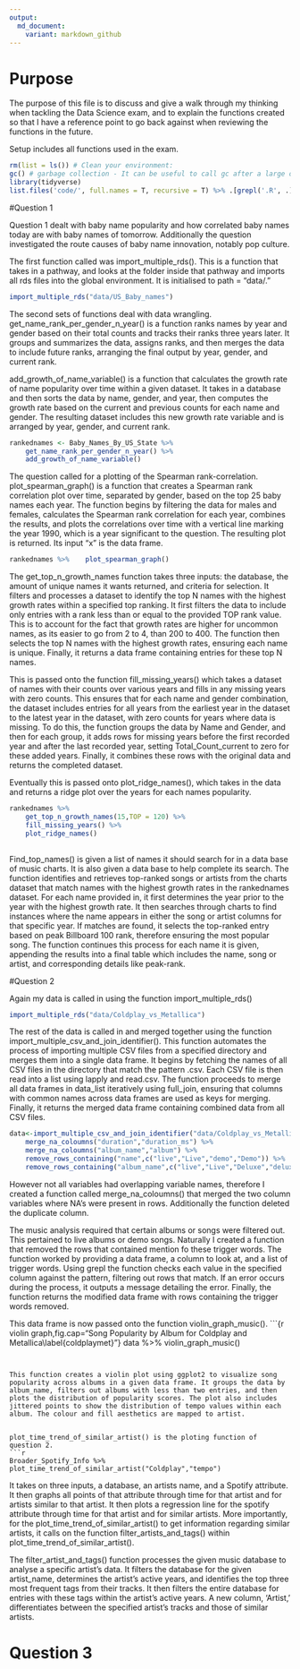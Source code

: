 ```yaml
---
output:
  md_document:
    variant: markdown_github
---
```


# Purpose

The purpose of this file is to discuss and give a walk through my thinking when tackling the Data Science exam, and to explain the functions created so that I have a reference point to go back against when reviewing the functions in the future. 


Setup includes all functions used in the exam. 
```r

rm(list = ls()) # Clean your environment:
gc() # garbage collection - It can be useful to call gc after a large object has been removed, as this may prompt R to return memory to the operating system.
library(tidyverse)
list.files('code/', full.names = T, recursive = T) %>% .[grepl('.R', .)] %>% as.list() %>% walk(~source(.))
```
#Question 1

Question 1 dealt with baby name popularity and how correlated baby names today are with baby names of tomorrow. Additionally the question investigated the route causes of baby name innovation, notably pop culture.

The first function called was import_multiple_rds(). This is a function that takes in a pathway, and looks at the folder inside that pathway and imports all rds files into the global environment. It is initialised to path = "data/."
```r
import_multiple_rds("data/US_Baby_names")
```

The second sets of functions deal with data wrangling. get_name_rank_per_gender_n_year() is a function ranks names by year and gender based on their total counts and tracks their ranks three years later. It groups and summarizes the data, assigns ranks, and then merges the data to include future ranks, arranging the final output by year, gender, and current rank.

add_growth_of_name_variable() is a function that calculates the growth rate of name popularity over time within a given dataset. It takes in a database and then sorts the data by name, gender, and year, then computes the growth rate based on the current and previous counts for each name and gender. The resulting dataset includes this new growth rate variable and is arranged by year, gender, and current rank. 

```r
rankednames <- Baby_Names_By_US_State %>% 
    get_name_rank_per_gender_n_year() %>% 
    add_growth_of_name_variable() 
```

The question called for a plotting of the Spearman rank-correlation. plot_spearman_graph() is a function that creates a Spearman rank correlation plot over time, separated by gender, based on the top 25 baby names each year. The function begins by filtering the data for males and females, calculates the Spearman rank correlation for each year, combines the results, and plots the correlations over time with a vertical line marking the year 1990, which is a year significant to the question. The resulting plot is returned. Its input "x" is the data frame. 
```r
rankednames %>%    plot_spearman_graph()
```


The get_top_n_growth_names function takes three inputs: the database, the amount of unique names it wants returned, and criteria for selection. It filters and processes a dataset to identify the top N names with the highest growth rates within a specified top ranking. It first filters the data to include only entries with a rank less than or equal to the provided TOP rank value. This is to account for the fact that growth rates are higher for uncommon names, as its easier to go from 2 to 4, than 200 to 400. 
The function then selects the top N names with the highest growth rates, ensuring each name is unique. Finally, it returns a data frame containing entries for these top N names.

This is passed onto the function fill_missing_years() which takes a dataset of names with their counts over various years and fills in any missing years with zero counts. This ensures that for each name and gender combination, the dataset includes entries for all years from the earliest year in the dataset to the latest year in the dataset, with zero counts for years where data is missing.
To do this, the function groups the data by Name and Gender, and then for each group, it adds rows for missing years before the first recorded year and after the last recorded year, setting Total_Count_current to zero for these added years. Finally, it combines these rows with the original data and returns the completed dataset.

Eventually this is passed onto plot_ridge_names(), which takes in the data and returns a ridge plot over the years for each names popularity. 

```r

rankednames %>%
    get_top_n_growth_names(15,TOP = 120) %>% 
    fill_missing_years() %>% 
    plot_ridge_names()
    

```


Find_top_names() is given a list of names it should search for in a data base of music charts. It is also given a data base to help complete its search. The function identifies and retrieves top-ranked songs or artists from the charts dataset that match names with the highest growth rates in the rankednames dataset. For each name provided in, it first determines the year prior to the year with the highest growth rate. It then searches through charts to find instances where the name appears in either the song or artist columns for that specific year. If matches are found, it selects the top-ranked entry based on peak Billboard 100 rank, therefore ensuring the most popular song. 
The function continues this process for each name it is given, appending the results into a final table which includes the name, song or artist, and corresponding details like peak-rank. 



#Question 2

Again my data is called in using the function import_multiple_rds() 

```r
import_multiple_rds("data/Coldplay_vs_Metallica")
```

The rest of the data is called in and merged together using the function import_multiple_csv_and_join_identifier(). This function automates the process of importing multiple CSV files from a specified directory and merges them into a single data frame. It begins by fetching the names of all CSV files in the directory that match the pattern .csv. Each CSV file is then read into a list using lapply and read.csv. The function proceeds to merge all data frames in data_list iteratively using full_join, ensuring that columns with common names across data frames are used as keys for merging. Finally, it returns the merged data frame containing combined data from all CSV files.

```r
data<-import_multiple_csv_and_join_identifier("data/Coldplay_vs_Metallica") %>% 
    merge_na_coloumns("duration","duration_ms") %>% 
    merge_na_coloumns("album_name","album") %>% 
    remove_rows_containing("name",c("live","Live","demo","Demo")) %>% 
    remove_rows_containing("album_name",c("live","Live","Deluxe","deluxe","Remastered","Edition")) 

```

However not all variables had overlapping variable names, therefore I created a function called merge_na_coloumns() that merged the two column variables where NA's were present in rows. Additionally the function deleted the duplicate column.

The music analysis required that certain albums or songs were filtered out. This pertained to live albums or demo songs. Naturally I created a function that removed the rows that contained mention fo these trigger words. The function worked by providing a data frame, a column to look at, and a list of trigger words. Using grepl the function checks each value in the specified column against the pattern, filtering out rows that match. If an error occurs during the process, it outputs a message detailing the error. Finally, the function returns the modified data frame with rows containing the trigger words removed.

This data frame is now passed onto the function violin_graph_music().
```{r violin graph,fig.cap="Song Popularity by Album for Coldplay and Metallica\\label{coldplaymet}"}
data %>% violin_graph_music()

```


This function creates a violin plot using ggplot2 to visualize song popularity across albums in a given data frame. It groups the data by album_name, filters out albums with less than two entries, and then plots the distribution of popularity scores. The plot also includes jittered points to show the distribution of tempo values within each album. The colour and fill aesthetics are mapped to artist. 


plot_time_trend_of_similar_artist() is the ploting function of question 2.
```r
Broader_Spotify_Info %>%  plot_time_trend_of_similar_artist("Coldplay","tempo")

```

It takes on three inputs, a database, an artists name, and a Spotify attribute. It then graphs all points of that attribute through time for that artist and for artists similar to that artist.  It then plots a regression line for the spotify attribute through time for that artist and for similar artists. More importantly, for the plot_time_trend_of_similar_artist() to get information regarding similar artists, it calls on the function filter_artists_and_tags() within plot_time_trend_of_similar_artist().

The filter_artist_and_tags() function processes the given music database to analyse a specific artist's data. It filters the database for the given artist_name, determines the artist's active years, and identifies the top three most frequent tags from their tracks. It then filters the entire database for entries with these tags within the artist's active years. A new column, 'Artist,' differentiates between the specified artist's tracks and those of similar artists. 




# Question 3


















```r


```

```r


```




